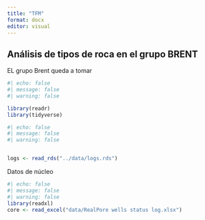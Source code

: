 ```yaml
---
title: "TFM"
format: docx
editor: visual
---
```


## 

## Análisis de tipos de roca en el grupo BRENT

EL grupo Brent queda a tomar

```r
#| echo: false
#| message: false
#| warning: false

library(readr)
library(tidyverse)
```

```r
#| echo: false
#| message: false
#| warning: false


logs <- read_rds("../data/logs.rds")


```

Datos de núcleo

```r
#| echo: false
#| message: false
#| warning: false
library(readxl)
core <- read_excel("data/RealPore wells status log.xlsx")
```
